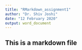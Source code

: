 ```yaml
---
title: "RMarkdown_assignment1"
author: "Dr. Shiv Joshi"
date: "12 February 2020"
output: word_document
---
```

## This is a markdown file